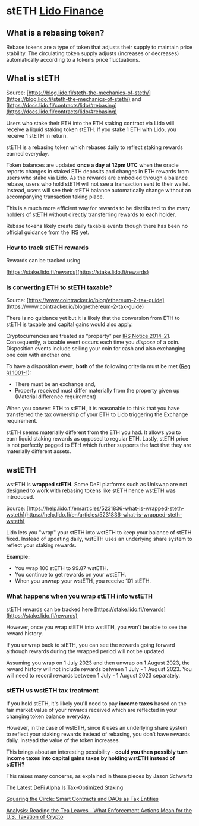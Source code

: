 # stETH **[Lido Finance](https://lido.fi/)**

## What is a rebasing token?

Rebase tokens are a type of token that adjusts their supply to maintain price stability. The circulating token supply adjusts (increases or decreases) automatically according to a token’s price fluctuations.

## What is stETH

Source: [https://blog.lido.fi/steth-the-mechanics-of-steth/](https://blog.lido.fi/steth-the-mechanics-of-steth/) and [https://docs.lido.fi/contracts/lido/#rebasing](https://docs.lido.fi/contracts/lido/#rebasing)

Users who stake their ETH into the ETH staking contract via Lido will receive a liquid staking token stETH. If you stake 1 ETH with Lido, you receive 1 stETH in return.

stETH is a rebasing token which rebases daily to reflect staking rewards earned everyday.

Token balances are updated **once a day at 12pm UTC** when the oracle reports changes in staked ETH deposits and changes in ETH rewards from users who stake via Lido. As the rewards are embodied through a balance rebase, users who hold stETH will not see a transaction sent to their wallet. Instead, users will see their stETH balance automatically change without an accompanying transaction taking place.

This is a much more efficient way for rewards to be distributed to the many holders of stETH without directly transferring rewards to each holder.

Rebase tokens likely create daily taxable events though there has been no official guidance from the IRS yet.

### How to track stETH rewards

Rewards can be tracked using

[https://stake.lido.fi/rewards](https://stake.lido.fi/rewards)

### Is converting ETH to stETH taxable?

Source: [https://www.cointracker.io/blog/ethereum-2-tax-guide](https://www.cointracker.io/blog/ethereum-2-tax-guide)

There is no guidance yet but it is likely that the conversion from ETH to stETH is taxable and capital gains would also apply.

Cryptocurrencies are treated as “property” per [IRS Notice 2014-21](https://www.irs.gov/pub/irs-drop/n-14-21.pdf). Consequently, a taxable event occurs each time you *dispose* of a coin. Disposition events include selling your coin for cash and also exchanging one coin with another one.

To have a disposition event, **both** of the following criteria must be met ([Reg §1.1001-1](https://www.law.cornell.edu/cfr/text/26/1.1001-1)):

- There must be an exchange and,
- Property received must differ materially from the property given up (Material difference requirement)

When you convert ETH to stETH, it is reasonable to think that you have transferred the tax ownership of your ETH to Lido triggering the Exchange requirement.

stETH seems materially different from the ETH you had. It allows you to earn liquid staking rewards as opposed to regular ETH. Lastly, stETH price is not perfectly pegged to ETH which further supports the fact that they are materially different assets.

## wstETH

wstETH is **wrapped stETH**. Some DeFi platforms such as Uniswap are not designed to work with rebasing tokens like stETH hence wstETH was introduced.

Source: [https://help.lido.fi/en/articles/5231836-what-is-wrapped-steth-wsteth](https://help.lido.fi/en/articles/5231836-what-is-wrapped-steth-wsteth)

Lido lets you "wrap" your stETH into wstETH to keep your balance of stETH fixed. Instead of updating daily, wstETH uses an underlying share system to reflect your staking rewards.


<Callout type="info">
  <b>Example:</b>
  <ul style={{ listStyleType: "circle" }}>
    <li>You wrap 100 stETH to 99.87 wstETH.</li>
    <li>You continue to get rewards on your wstETH.</li>
    <li>When you unwrap your wstETH, you receive 101 stETH.</li>
  </ul>
</Callout>

### What happens when you wrap stETH into wstETH

stETH rewards can be tracked here [https://stake.lido.fi/rewards](https://stake.lido.fi/rewards)

However, once you wrap stETH into wstETH, you won’t be able to see the reward history.

If you unwrap back to stETH, you can see the rewards going forward although rewards during the wrapped period will not be updated.

<Callout type="info">
  Assuming you wrap on 1 July 2023 and then unwrap on 1 August 2023, the reward
  history will not include rewards between 1 July - 1 August 2023. You will need
  to record rewards between 1 July - 1 August 2023 separately.
</Callout>

### stETH vs wstETH tax treatment

If you hold stETH, it's likely you'll need to pay **income taxes** based on the fair market value of your rewards received which are reflected in your changing token balance everyday.

However, in the case of wstETH, since it uses an underlying share system to reflect your staking rewards instead of rebasing, you don’t have rewards daily. Instead the value of the token increases.

This brings about an interesting possibility - **could you then possibly turn income taxes into capital gains taxes by holding wstETH instead of stETH?**

This raises many concerns, as explained in these pieces by Jason Schwartz

[The Latest DeFi Alpha Is Tax-Optimized Staking](https://www.friedfrank.com/uploads/documents/cc68fd4ecd02c64da95a5c0752355f73.pdf)

[Squaring the Circle: Smart Contracts and DAOs as Tax Entities](https://www.friedfrank.com/uploads/siteFiles/Publications/Decentralized%20Autonomous%20Organizations%20_%20Decentralized%20Law.pdf)

[Analysis: Reading the Tea Leaves - What Enforcement Actions Mean for the U.S. Taxation of Crypto](https://www.findknowdo.com/news/02/15/2023/analysis-reading-tea-leaves-what-enforcement-actions-mean-u.s.-taxation-crypto)
